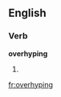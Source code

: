 ==English==

===Verb===
'''overhyping'''

# {{present participle of|[[overhype]]}}

[[fr:overhyping]]